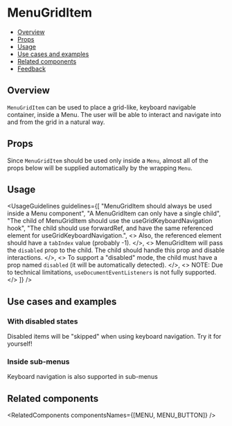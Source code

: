 
<Meta of={MenuGridItemStories} />

# MenuGridItem

- [Overview](#overview)
- [Props](#props)
- [Usage](#usage)
- [Use cases and examples](#use-cases-and-examples)
- [Related components](#related-components)
- [Feedback](#feedback)

## Overview

<code>MenuGridItem</code> can be used to place a grid-like, keyboard navigable container, inside a Menu. The user will be
able to interact and navigate into and from the grid in a natural way.

<Canvas>
  <Story of={MenuGridItemStories.Overview} />
</Canvas>

## Props

Since <code>MenuGridItem</code> should be used only inside a <code>Menu</code>, almost all of the props below will be supplied automatically by the wrapping <code>Menu</code>.

<ArgsTable story="Overview" />

## Usage

<UsageGuidelines
  guidelines={[
    "MenuGridItem should always be used inside a Menu component",
    "A MenuGridItem can only have a single child",
    "The child of MenuGridItem should use the useGridKeyboardNavigation hook",
    "The child should use forwardRef, and have the same referenced element for useGridKeyboardNavigation.",
    <>
      Also, the referenced element should have a <code>tabIndex</code> value (probably -1).
    </>,
    <>
      MenuGridItem will pass the <code>disabled</code> prop to the child. The child should handle this prop and disable
      interactions.
    </>,
    <>
      To support a "disabled" mode, the child must have a prop named <code>disabled</code> (it will be automatically
      detected).
    </>,
    <>
      NOTE: Due to technical limitations, <code>useDocumentEventListeners</code> is not fully supported.
    </>
  ]}
/>

<TipOtherMenuItemComponents />

## Use cases and examples

### With disabled states

Disabled items will be "skipped" when using keyboard navigation. Try it for yourself!

<Canvas>
  <Story of={MenuGridItemStories.WithDisabledStates} />
</Canvas>

### Inside sub-menus

Keyboard navigation is also supported in sub-menus

<Canvas>
  <Story of={MenuGridItemStories.InsideSubMenus} />
</Canvas>

## Related components

<RelatedComponents componentsNames={[MENU, MENU_BUTTON]} />
